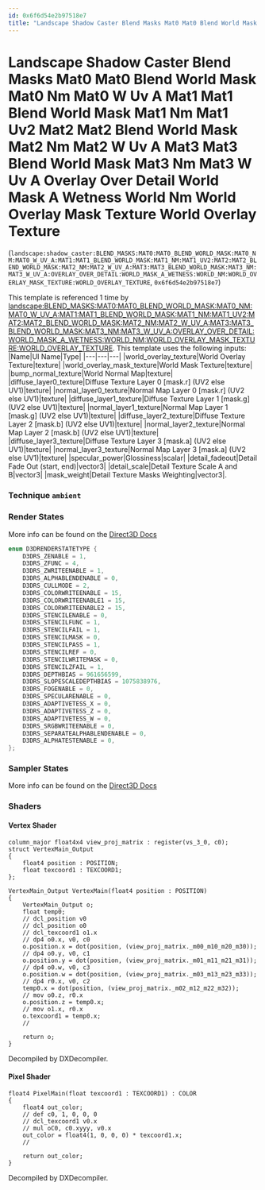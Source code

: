 ```yaml
---
id: 0x6f6d54e2b97518e7
title: "Landscape Shadow Caster Blend Masks Mat0 Mat0 Blend World Mask Mat0 Nm Mat0 W Uv A Mat1 Mat1 Blend World Mask Mat1 Nm Mat1 Uv2 Mat2 Mat2 Blend World Mask Mat2 Nm Mat2 W Uv A Mat3 Mat3 Blend World Mask Mat3 Nm Mat3 W Uv A Overlay Over Detail World Mask A Wetness World Nm World Overlay Mask Texture World Overlay Texture"
---
```


# Landscape Shadow Caster Blend Masks Mat0 Mat0 Blend World Mask Mat0 Nm Mat0 W Uv A Mat1 Mat1 Blend World Mask Mat1 Nm Mat1 Uv2 Mat2 Mat2 Blend World Mask Mat2 Nm Mat2 W Uv A Mat3 Mat3 Blend World Mask Mat3 Nm Mat3 W Uv A Overlay Over Detail World Mask A Wetness World Nm World Overlay Mask Texture World Overlay Texture
(`landscape:shadow_caster:BLEND_MASKS:MAT0:MAT0_BLEND_WORLD_MASK:MAT0_NM:MAT0_W_UV_A:MAT1:MAT1_BLEND_WORLD_MASK:MAT1_NM:MAT1_UV2:MAT2:MAT2_BLEND_WORLD_MASK:MAT2_NM:MAT2_W_UV_A:MAT3:MAT3_BLEND_WORLD_MASK:MAT3_NM:MAT3_W_UV_A:OVERLAY_OVER_DETAIL:WORLD_MASK_A_WETNESS:WORLD_NM:WORLD_OVERLAY_MASK_TEXTURE:WORLD_OVERLAY_TEXTURE`, `0x6f6d54e2b97518e7`)

This template is referenced 1 time by [landscape:BLEND_MASKS:MAT0:MAT0_BLEND_WORLD_MASK:MAT0_NM:MAT0_W_UV_A:MAT1:MAT1_BLEND_WORLD_MASK:MAT1_NM:MAT1_UV2:MAT2:MAT2_BLEND_WORLD_MASK:MAT2_NM:MAT2_W_UV_A:MAT3:MAT3_BLEND_WORLD_MASK:MAT3_NM:MAT3_W_UV_A:OVERLAY_OVER_DETAIL:WORLD_MASK_A_WETNESS:WORLD_NM:WORLD_OVERLAY_MASK_TEXTURE:WORLD_OVERLAY_TEXTURE](/docs/Generated/Render%20Templates/base.render_template_database#landscape-blend-masks-mat0-mat0-blend-world-mask-mat0-nm-mat0-w-uv-a-mat1-mat1-blend-world-mask-mat1-nm-mat1-uv2-mat2-mat2-blend-world-mask-mat2-nm-mat2-w-uv-a-mat3-mat3-blend-world-mask-mat3-nm-mat3-w-uv-a-overlay-over-detail-world-mask-a-wetness-world-nm-world-overlay-mask-texture-world-overlay-texture).
This template uses the following inputs:
 |Name|UI Name|Type|
|---|---|---|
|world_overlay_texture|World Overlay Texture|texture|
|world_overlay_mask_texture|World Mask Texture|texture|
|bump_normal_texture|World Normal Map|texture|
|diffuse_layer0_texture|Diffuse Texture Layer 0 [mask.r] (UV2 else UV1)|texture|
|normal_layer0_texture|Normal Map Layer 0 [mask.r] (UV2 else UV1)|texture|
|diffuse_layer1_texture|Diffuse Texture Layer 1 [mask.g] (UV2 else UV1)|texture|
|normal_layer1_texture|Normal Map Layer 1 [mask.g] (UV2 else UV1)|texture|
|diffuse_layer2_texture|Diffuse Texture Layer 2 [mask.b] (UV2 else UV1)|texture|
|normal_layer2_texture|Normal Map Layer 2 [mask.b] (UV2 else UV1)|texture|
|diffuse_layer3_texture|Diffuse Texture Layer 3 [mask.a] (UV2 else UV1)|texture|
|normal_layer3_texture|Normal Map Layer 3 [mask.a] (UV2 else UV1)|texture|
|specular_power|Glossiness|scalar|
|detail_fadeout|Detail Fade Out (start, end)|vector3|
|detail_scale|Detail Texture Scale A and B|vector3|
|mask_weight|Detail Texture Masks Weighting|vector3|.

### Technique `ambient`
### Render States
More info can be found on the [Direct3D Docs](https://learn.microsoft.com/en-us/windows/win32/direct3d9/d3drenderstatetype)
```cpp
enum D3DRENDERSTATETYPE {
	D3DRS_ZENABLE = 1,
	D3DRS_ZFUNC = 4,
	D3DRS_ZWRITEENABLE = 1,
	D3DRS_ALPHABLENDENABLE = 0,
	D3DRS_CULLMODE = 2,
	D3DRS_COLORWRITEENABLE = 15,
	D3DRS_COLORWRITEENABLE1 = 15,
	D3DRS_COLORWRITEENABLE2 = 15,
	D3DRS_STENCILENABLE = 0,
	D3DRS_STENCILFUNC = 1,
	D3DRS_STENCILFAIL = 1,
	D3DRS_STENCILMASK = 0,
	D3DRS_STENCILPASS = 1,
	D3DRS_STENCILREF = 0,
	D3DRS_STENCILWRITEMASK = 0,
	D3DRS_STENCILZFAIL = 1,
	D3DRS_DEPTHBIAS = 961656599,
	D3DRS_SLOPESCALEDEPTHBIAS = 1075838976,
	D3DRS_FOGENABLE = 0,
	D3DRS_SPECULARENABLE = 0,
	D3DRS_ADAPTIVETESS_X = 0,
	D3DRS_ADAPTIVETESS_Z = 0,
	D3DRS_ADAPTIVETESS_W = 0,
	D3DRS_SRGBWRITEENABLE = 0,
	D3DRS_SEPARATEALPHABLENDENABLE = 0,
	D3DRS_ALPHATESTENABLE = 0,
};
```
### Sampler States
More info can be found on the [Direct3D Docs](https://learn.microsoft.com/en-us/windows/win32/direct3d9/d3dsamplerstatetype)
### Shaders
#### Vertex Shader
```hlsl
column_major float4x4 view_proj_matrix : register(vs_3_0, c0);
struct VertexMain_Output
{
    float4 position : POSITION;
    float texcoord1 : TEXCOORD1;
};

VertexMain_Output VertexMain(float4 position : POSITION)
{
    VertexMain_Output o;
    float temp0;
    // dcl_position v0
    // dcl_position o0
    // dcl_texcoord1 o1.x
    // dp4 o0.x, v0, c0
    o.position.x = dot(position, (view_proj_matrix._m00_m10_m20_m30));
    // dp4 o0.y, v0, c1
    o.position.y = dot(position, (view_proj_matrix._m01_m11_m21_m31));
    // dp4 o0.w, v0, c3
    o.position.w = dot(position, (view_proj_matrix._m03_m13_m23_m33));
    // dp4 r0.x, v0, c2
    temp0.x = dot(position, (view_proj_matrix._m02_m12_m22_m32));
    // mov o0.z, r0.x
    o.position.z = temp0.x;
    // mov o1.x, r0.x
    o.texcoord1 = temp0.x;
    // 

    return o;
}
```
Decompiled by DXDecompiler.
#### Pixel Shader
```hlsl
float4 PixelMain(float texcoord1 : TEXCOORD1) : COLOR
{
    float4 out_color;
    // def c0, 1, 0, 0, 0
    // dcl_texcoord1 v0.x
    // mul oC0, c0.xyyy, v0.x
    out_color = float4(1, 0, 0, 0) * texcoord1.x;
    // 

    return out_color;
}
```
Decompiled by DXDecompiler.
